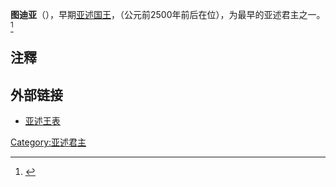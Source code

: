 {{Infobox Monarch 
| name = 图迪亚
| title = [[亚述君主列表|亚述国王]] 
| image = 
| caption = 
| reign = 公元前2500年前后
| predecessor =
| successor =[[阿达姆|阿达姆]]
| father =
| mother = 
| date of birth   = 
| place of birth  =
| date of death   =公元前2500年前后  
| place of death  =
|}}
'''图迪亚'''（{{lang-en|Tudiya}}），早期[[亚述君主列表|亚述国王]]，（公元前2500年前后在位），为最早的亚述君主之一。<ref>{{Cite web |url=http://www.aina.org/aol/kinglist |title=存档副本 |accessdate=2012-07-10 |archive-date=2012-07-22 |archive-url=https://web.archive.org/web/20120722194906/http://www.aina.org/aol/kinglist |dead-url=no }}</ref>
{{start box}}
{{succession box|title=[[亚述君主列表|亚述国王]]|before=—|after=[[阿达姆|阿达姆]]|years=前2500年}}
{{end box}} 

== 注釋 ==
{{reflist}}

==外部链接==
*[http://www.aina.org/aol/kinglist 亚述王表]{{Wayback|url=http://www.aina.org/aol/kinglist |date=20120722194906 }}

{{亚述国王}}

{{君王小作品}}
[[Category:亚述君主|Category:亚述君主]]